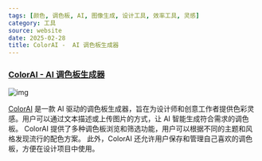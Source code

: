```yaml
---
tags: [颜色, 调色板, AI, 图像生成, 设计工具, 效率工具, 灵感]
category: 工具
source: website
date: 2025-02-28
title: ColorAI -  AI 调色板生成器
---
```


### [ColorAI - AI 调色板生成器](https://colorai.app/)

![img](https://img.mengpeng.tech/i/2025/02/28/67c14ce133049.webp)

[ColorAI](https://colorai.app/) 是一款 AI 驱动的调色板生成器，旨在为设计师和创意工作者提供色彩灵感。用户可以通过文本描述或上传图片的方式，让 AI 智能生成符合需求的调色板。 ColorAI 提供了多种调色板浏览和筛选功能，用户可以根据不同的主题和风格发现流行的配色方案。 此外，ColorAI 还允许用户保存和管理自己喜欢的调色板，方便在设计项目中使用。
